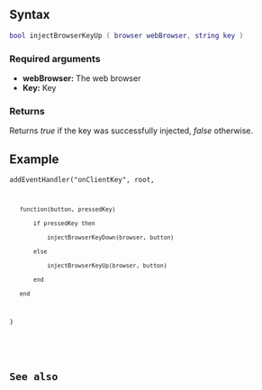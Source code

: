 {{Delete|Function does not exist}}

{{Client_function}}
{{New feature/item|3.0150|1.5||
This function injects a keyboard key (state: up). 
}}

==Syntax==
<syntaxhighlight lang="lua">
bool injectBrowserKeyUp ( browser webBrowser, string key )
</syntaxhighlight>
{{OOP|todo}}

===Required arguments===
*'''webBrowser:''' The web browser
*'''Key:''' Key

===Returns===
Returns ''true'' if the key was successfully injected, ''false'' otherwise.

==Example==
<section name="Clientside script" class="client" show="true">
<code>addEventHandler("onClientKey", root,
	function(button, pressedKey)
		if pressedKey then
			injectBrowserKeyDown(browser, button)
		else
			injectBrowserKeyUp(browser, button)
		end
	end
)</syntaxhighlight>
</section>
==See also==
{{CEF_functions}}
